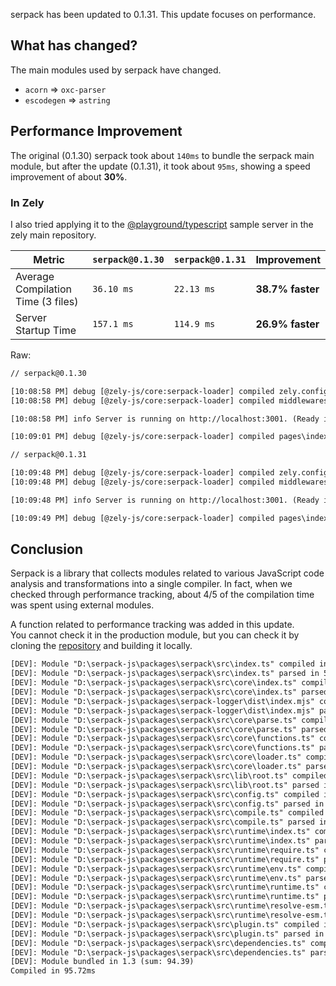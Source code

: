 serpack has been updated to 0.1.31. This update focuses on performance.

## What has changed?

The main modules used by serpack have changed.

- `acorn` => `oxc-parser`
- `escodegen` => `astring`

## Performance Improvement

The original (0.1.30) serpack took about `140ms` to bundle the serpack main module,
but after the update (0.1.31), it took about `95ms`, showing a speed improvement of about **30%**.

### In Zely

I also tried applying it to the [@playground/typescript](#) sample server in the zely main repository.

| Metric                             | `serpack@0.1.30` | `serpack@0.1.31` | Improvement      |
| ---------------------------------- | ---------------- | ---------------- | ---------------- |
| Average Compilation Time (3 files) | `36.10 ms`       | `22.13 ms`       | **38.7% faster** |
| Server Startup Time                | `157.1 ms`       | `114.9 ms`       | **26.9% faster** |

<Box>

Raw:

```txt
// serpack@0.1.30

[10:08:58 PM] debug [@zely-js/core:serpack-loader] compiled zely.config.ts in 71.34ms
[10:08:58 PM] debug [@zely-js/core:serpack-loader] compiled middlewares\index.ts in 10.30ms

[10:08:58 PM] info Server is running on http://localhost:3001. (Ready in 157.1ms)

[10:09:01 PM] debug [@zely-js/core:serpack-loader] compiled pages\index.ts in 26.67ms

// serpack@0.1.31

[10:09:48 PM] debug [@zely-js/core:serpack-loader] compiled zely.config.ts in 48.69ms
[10:09:48 PM] debug [@zely-js/core:serpack-loader] compiled middlewares\index.ts in 8.77ms

[10:09:48 PM] info Server is running on http://localhost:3001. (Ready in 114.9ms)

[10:09:49 PM] debug [@zely-js/core:serpack-loader] compiled pages\index.ts in 8.92ms

```

</Box>

## Conclusion

Serpack is a library that collects modules related to various JavaScript code analysis and transformations into a single compiler.
In fact, when we checked through performance tracking, about 4/5 of the compilation time was spent using external modules.

A function related to performance tracking was added in this update.  
You cannot check it in the production module, but you can check it by cloning the [repository](https://github.com/zely-js/serpack) and building it locally.

```txt
[DEV]: Module "D:\serpack-js\packages\serpack\src\index.ts" compiled in 7.8
[DEV]: Module "D:\serpack-js\packages\serpack\src\index.ts" parsed in 5.6
[DEV]: Module "D:\serpack-js\packages\serpack\src\core\index.ts" compiled in 11.8
[DEV]: Module "D:\serpack-js\packages\serpack\src\core\index.ts" parsed in 17.4
[DEV]: Module "D:\serpack-js\packages\serpack-logger\dist\index.mjs" compiled in 5.9
[DEV]: Module "D:\serpack-js\packages\serpack-logger\dist\index.mjs" parsed in 1.7
[DEV]: Module "D:\serpack-js\packages\serpack\src\core\parse.ts" compiled in 3.0
[DEV]: Module "D:\serpack-js\packages\serpack\src\core\parse.ts" parsed in 0.9
[DEV]: Module "D:\serpack-js\packages\serpack\src\core\functions.ts" compiled in 1.6
[DEV]: Module "D:\serpack-js\packages\serpack\src\core\functions.ts" parsed in 0.6
[DEV]: Module "D:\serpack-js\packages\serpack\src\core\loader.ts" compiled in 2.1
[DEV]: Module "D:\serpack-js\packages\serpack\src\core\loader.ts" parsed in 1.4
[DEV]: Module "D:\serpack-js\packages\serpack\src\lib\root.ts" compiled in 1.7
[DEV]: Module "D:\serpack-js\packages\serpack\src\lib\root.ts" parsed in 0.7
[DEV]: Module "D:\serpack-js\packages\serpack\src\config.ts" compiled in 4.3
[DEV]: Module "D:\serpack-js\packages\serpack\src\config.ts" parsed in 3.4
[DEV]: Module "D:\serpack-js\packages\serpack\src\compile.ts" compiled in 2.6
[DEV]: Module "D:\serpack-js\packages\serpack\src\compile.ts" parsed in 0.8
[DEV]: Module "D:\serpack-js\packages\serpack\src\runtime\index.ts" compiled in 1.5
[DEV]: Module "D:\serpack-js\packages\serpack\src\runtime\index.ts" parsed in 1.2
[DEV]: Module "D:\serpack-js\packages\serpack\src\runtime\require.ts" compiled in 2.9
[DEV]: Module "D:\serpack-js\packages\serpack\src\runtime\require.ts" parsed in 0.8
[DEV]: Module "D:\serpack-js\packages\serpack\src\runtime\env.ts" compiled in 1.8
[DEV]: Module "D:\serpack-js\packages\serpack\src\runtime\env.ts" parsed in 0.6
[DEV]: Module "D:\serpack-js\packages\serpack\src\runtime\runtime.ts" compiled in 2.7
[DEV]: Module "D:\serpack-js\packages\serpack\src\runtime\runtime.ts" parsed in 1.0
[DEV]: Module "D:\serpack-js\packages\serpack\src\runtime\resolve-esm.ts" compiled in 2.0
[DEV]: Module "D:\serpack-js\packages\serpack\src\runtime\resolve-esm.ts" parsed in 0.4
[DEV]: Module "D:\serpack-js\packages\serpack\src\plugin.ts" compiled in 1.2
[DEV]: Module "D:\serpack-js\packages\serpack\src\plugin.ts" parsed in 0.3
[DEV]: Module "D:\serpack-js\packages\serpack\src\dependencies.ts" compiled in 1.9
[DEV]: Module "D:\serpack-js\packages\serpack\src\dependencies.ts" parsed in 1.2
[DEV]: Module bundled in 1.3 (sum: 94.39)
Compiled in 95.72ms
```
